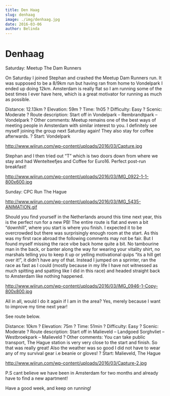 ```yaml
---
title: Den Haag
slug: denhaag
image: ./img/denhaag.jpg
date: 2016-03-06
author: Belinda
---
```



# Denhaag

Saturday: Meetup The Dam Runners

On Saturday I joined Stephan and crashed the Meetup Dam Runners run. It was supposed to be a 8/9km run but having ran from home to Vondelpark I ended up doing 12km. Amsterdam is really flat so I am running some of the best times I ever have here, which is a great motivator for running as much as possible.

Distance: 12.13km
? Elevation: 59m
? Time: 1h05
? Difficulty: Easy
? Scenic: Moderate
? Route description: Start off in Vondelpark – Rembrandtpark – Vondelpark
? Other comments: Meetup remains one of the best ways of meeting people in Amsterdam with similar interest to you. I definitely see myself joining the group next Saturday again! They also stay for coffee afterwards.
? Start: Vondelpark

http://www.wijrun.com/wp-content/uploads/2016/03/Capture.jpg

Stephan and I then tried out “T” which is two doors down from where we stay and had Wentelteefjes and Coffee for Euro16. Perfect post-run breakfast!

http://www.wijrun.com/wp-content/uploads/2016/03/IMG_0922-1-1-800x600.jpg

Sunday: CPC Run The Hague

http://www.wijrun.com/wp-content/uploads/2016/03/IMG_5435-ANIMATION.gif

Should you find yourself in the Netherlands around this time next year, this is the perfect run for a new PB! The entire route is flat and even a bit “downhill”, where you start is where you finish. I expected it to be overcrowded but there was surprisingly enough room at the start. As this was my first race abroad the following comments may not be fair. But I found myself missing the race vibe back home quite a bit. No tambourine man in the back, or banter along the way for wearing your vitality shirt, no marshals telling you to keep it up or yelling motivational quips “its a hill get over it!”, it didn’t have any of that. Instead I jumped on a sprinter, ran the race as fast as I could (mostly because in my life I have not witnessed as much spitting and spatting like I did in this race) and headed straight back to Amsterdam like nothing happened.

http://www.wijrun.com/wp-content/uploads/2016/03/IMG_0946-1-Copy-800x800.jpg

All in all, would I do it again if I am in the area? Yes, merely because I want to improve my time next year!

See route below.

Distance: 10km
? Elevation: 75m
? Time: 51min
? Difficulty: Easy
? Scenic: Moderate
? Route description: Start off in Malieveld – Landgoed Sorghvliet – Westbroekpark – Malieveld
? Other comments: You can take public transport, The Hague station is very very close to the start and finish. So that was really great! Also the weather was so good I did not have to wear any of my survival gear i.e beanie or gloves!
? Start: Malieveld, The Hague

http://www.wijrun.com/wp-content/uploads/2016/03/Capture-2.jpg

P.S cant believe we have been in Amsterdam for two months and already have to find a new apartment!

Have a good week, and keep on running!
